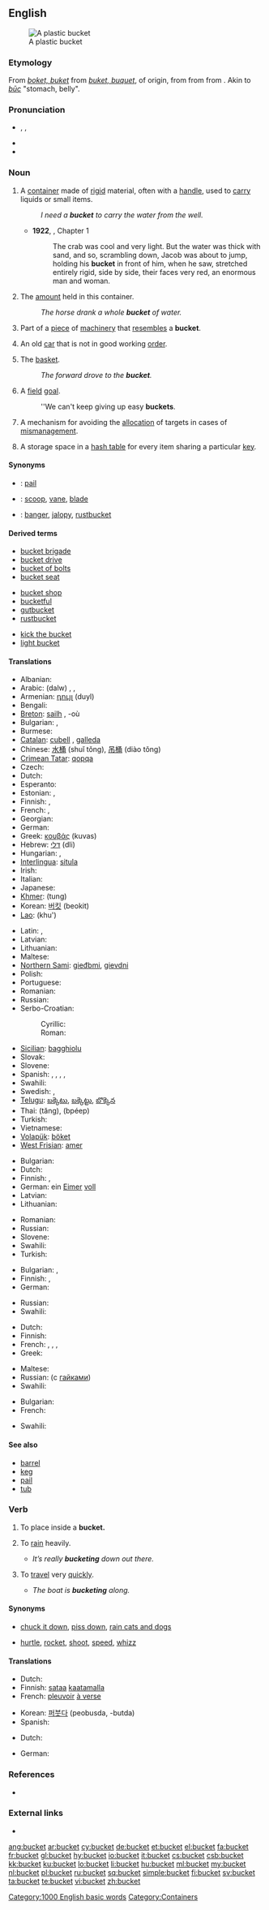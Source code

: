 ==English==

[[Image:Balde.PNG|thumb|A plastic bucket]]

===Etymology===
From {{etyl|enm}} ''[[buket#Middle English|boket, buket]]'' from {{etyl|xno}} ''[[buket#Anglo-Norman|buket, buquet]]'', of {{etyl|gem}} origin, from {{etyl|ang}} {{term|bucc|bucc|belly, stomach, pitcher, bulging vessel}} from {{proto|Germanic|būkaz|belly, stomach|lang=}} from {{proto|Indo-European|bhou-|to swell, grow|lang=}}. Akin to {{ang}} ''[[buc#Old English|būc]]'' "stomach, belly".

===Pronunciation===
* {{enPR|bûk'ĭt}}, {{IPA|/ˈbʌkɪt/}}, {{SAMPA|/'bVkIt/}}
* {{audio|en-us-bucket.ogg|Audio (US)}}
* {{rhymes|ʌkɪt}}

===Noun===
{{en-noun}}

# A [[container]] made of [[rigid]] material, often with a [[handle]], used to [[carry]] liquids or small items.
#: ''I need a '''bucket''' to carry the water from the well.''
#* '''1922''', {{w|Virginia Woolf}}, ''{{w|Jacob's Room}}'' Chapter 1
#*: The crab was cool and very light. But the water was thick with sand, and so, scrambling down, Jacob was about to jump, holding his '''bucket''' in front of him, when he saw, stretched entirely rigid, side by side, their faces very red, an enormous man and woman.
# The [[amount]] held in this container.
#: ''The horse drank a whole '''bucket''' of water.''
# Part of a [[piece]] of [[machinery]] that [[resemble]]s a '''bucket'''.
# {{slang}} An old [[car]] that is not in good working [[order]].
# {{basketball|informal}} The [[basket]].
#: ''The forward drove to the '''bucket'''.''
# {{basketball|informal}} A [[field]] [[goal]].
#: ''We can't keep giving up easy '''buckets'''.
# {{context|variation management}} A mechanism for avoiding the [[allocation]] of targets in cases of [[mismanagement]].
# {{computing}} A storage space in a [[hash table]] for every item sharing a particular [[key]].

====Synonyms====
* {{italbrac|container}}: [[pail]]
* {{italbrac|piece of machinery}}: [[scoop]], [[vane]], [[blade]]
* {{italbrac|old car}}: [[banger]], [[jalopy]], [[rustbucket]]

====Derived terms====
{{rel-top3|Terms derived from ''bucket'' (noun)}}
* [[bucket brigade]]
* [[bucket drive]]
* [[bucket of bolts]]
* [[bucket seat]]
{{rel-mid3}}
* [[bucket shop]]
* [[bucketful]]
* [[gutbucket]]
* [[rustbucket]]
{{rel-mid3}}
* [[kick the bucket]]
* [[light bucket]]
{{rel-bottom}}

====Translations====
{{trans-top|container}}
* Albanian: {{t|sq|kovë|xs=Albanian}}
* Arabic: {{Arab|[[دلو|دَلْوٌ]]}} (dalw) {{m}}, {{Arab|[[سطل|سَطْل]]}} {{IPAchar|(saʈl)}} {{m}},  {{t|ar|جردل|m|tr=gardal}}
* Armenian: [[դույլ]] (duyl)
* Bengali: {{tø|bn|বালতি|tr=bālti|sc=Beng}}
* [[Breton]]: [[sailh]] {{f}}, -où {{p}}
* Bulgarian: {{t+|bg|кофа|f}},  {{t+|bg|ведро|n}}
* Burmese: {{t|my|ပုံး|sc=Mymr|xs=Burmese}}
* [[Catalan]]: [[cubell]] {{m}}, [[galleda]] {{f}}
* Chinese: [[水桶]] (shuǐ tǒng), [[吊桶]] (diào tǒng)
* [[Crimean Tatar]]: [[qopqa]]
* Czech: {{t-|cs|kýbl|m}}
* Dutch: {{t+|nl|emmer|m}}
* Esperanto: {{t-|eo|sitelo|xs=Esperanto}}
* Estonian: {{t-|et|ämber}}, {{t+|et|pang}}
* Finnish: {{t+|fi|ämpäri}}, {{t+|fi|sanko}}
* French: {{t+|fr|seau|m}}, {{qualifier|Quebec}} {{t+|fr|chaudière|f}}
* Georgian: {{t+|ka|ვედრო|tr=vedro|sc=Geor|xs=Georgian}}
* German: {{t+|de|Eimer|m}}
* Greek: [[κουβάς]] (kuvas) {{m}}
* Hebrew: [[דלי]] (dli) {{m}}
* Hungarian: {{t+|hu|vödör}}, {{t+|hu|veder}}
* [[Interlingua]]: [[situla#Interlingua|situla]]
* Irish: {{t|ga|buicéad|m|xs=Irish}}
* Italian: {{t+|it|secchio|m}}
* Japanese: {{t-|ja|バケツ|tr=baketsu}}
* [[Khmer]]: {{Khmr|[[ថាំង]]}} (tung)
* Korean: [[버킷]] (beokit)
* [[Lao]]: {{Laoo|[[ຄຸ]]}} (khu')
{{trans-mid}}
* Latin: {{t-|la|situla|f}}, {{t-|la|hama|f}}
* Latvian: {{t-|lv|spainis|m|xs=Latvian}}
* Lithuanian: {{t|lt|kibiras|m}}
* Maltese: {{t+|mt|barmil|m|xs=Maltese}}
* [[Northern Sami]]: [[gieđbmi]], [[gievdni]]
* Polish: {{t+|pl|wiadro|n}}
* Portuguese: {{t+|pt|balde|m}}
* Romanian: {{t-|ro|găleată|f}}
* Russian: {{t+|ru|ведро|n|tr=v'edró}}
* Serbo-Croatian:
*: Cyrillic: {{t-|sh|кабао|alt=ка̀бао|m}}
*: Roman: {{t-|sh|kabao|alt=kàbao|m}}
* [[Sicilian]]: [[bagghiolu]] {{m}}
* Slovak: {{t-|sk|vedro}}
* Slovene: {{t+|sl|vedro|n}}
* Spanish: {{t+|es|balde|m}} {{qualifier|Costa Rica|Dominican Republic|Eastern Cuba|Panama|Puerto Rico|South America|Spain's Canary Islands}}, {{t-|es|cubeta|m}} {{qualifier|El Salvador|Guatemala|Honduras|Mexico|Nicaragua}}, {{t-|es|cubo|m}} {{qualifier|Spain standard usage|Cuban standard usage}}, {{t-|es|pozal|m}} {{qualifier|Northern Spain|specifically Aragon and Navarra}}, {{t-|es|tobo|m}} {{qualifier|Venezuela}}
* Swahili: {{t+|sw|ndoo|xs=Swahili}}
* Swedish: {{t+|sv|hink|c}}, {{t|sv|spann|c}} {{t|sv|ämbar}}
* [[Telugu]]: [[బక్కెటు]], [[బక్కెట్టు]], [[బొక్కెన]]
* Thai: {{Thai|[[ถัง]]}} (tăng), {{Thai|[[ปี๊บ]]}} (bpéep)
* Turkish: {{t+|tr|kova}}
* Vietnamese: {{t+|vi|xô|xs=Vietnamese}}
* [[Volapük]]: [[böket]]
* [[West Frisian]]: [[amer#West Frisian|amer]]
{{trans-bottom}}

{{trans-top|amount held in this container}}
* Bulgarian: {{t+|bg|кофа|f}}
* Dutch: {{t+|nl|emmer|m}}
* Finnish: {{t-|fi|ämpärillinen}}, {{t-|fi|sangollinen}}
* German: ein [[Eimer]] [[voll]] {{m}}
* Latvian: {{t-|lv|spainis|m|xs=Latvian}}
* Lithuanian: {{t|lt|kibiras|m}}
{{trans-mid}}
* Romanian: {{t-|ro|găleată}}
* Russian: {{t+|ru|ведро|n|tr=v'edró}}
* Slovene: {{t+|sl|vedro|n}}
* Swahili: {{t+|sw|ndoo|xs=Swahili}}
* Turkish: {{t+|tr|kova}}
{{trans-bottom}}

{{trans-top|part of piece of machinery}}
* Bulgarian: {{t+|bg|кош|m}},  {{t|bg|черпак|m}}
* Finnish: {{t+|fi|kauha}}, {{t+|fi|siipi}}
* German: {{t+|de|Schaufel|f}}
{{trans-mid}}
* Russian: {{t+|ru|ковш|m|tr=kovš}}
* Swahili: {{t+|sw|ndoo|xs=Swahili}}
{{trans-bottom}}

{{trans-top|old car}}
* Dutch: {{t|nl|rammelkar|f}}
* Finnish: {{t+|fi|kottero}}
* French: {{t|fr|tacot|m}}, {{qualifier|Quebec}} {{t|fr|bazou|m}}, {{qualifier|Quebec}} {{t|fr|minoune|f}}, {{qualifier|France}} {{t+|fr|guimbarde}}
* Greek: {{t+|el|σακαράκα|f|tr=sakaraka}}
{{trans-mid}}
* Maltese: {{t+|mt|karrakka|f|xs=Maltese}}
* Russian: {{t+|ru|ведро|n}} (с [[гайка|гайками]])
* Swahili: {{t+|sw|ndoo|xs=Swahili}}
{{trans-bottom}}

{{trans-top|basketball: [[basket]]}}
* Bulgarian: {{t+|bg|кош}}
* French: {{t|fr|panier}}
{{trans-mid}}
* Swahili: {{t+|sw|ndoo|xs=Swahili}}
{{trans-bottom}}

====See also====
* [[barrel]]
* [[keg]]
* [[pail]]
* [[tub]]

===Verb===
{{en-verb}}

# {{transitive}}  To place inside a '''bucket.'''
# {{intransitive}} {{informal}} To [[rain]] heavily.
#* ''It’s really '''bucketing''' down out there.''
# {{intransitive}} {{informal}} To [[travel]] very [[quick]]ly.
#* ''The boat is '''bucketing''' along.''

====Synonyms====
* {{sense|rain heavily}} [[chuck it down]], [[piss down]], [[rain cats and dogs]]
* {{sense|travel very quickly}} [[hurtle]], [[rocket]], [[shoot]], [[speed]], [[whizz]]

====Translations====
{{trans-top|rain heavily}}
* Dutch: {{t-|nl|plenzen}}
* Finnish: [[sataa]] [[kaatamalla]]
* French: [[pleuvoir]] [[à verse]]
{{trans-mid}}
* Korean: [[퍼붓다]] (peobusda, -butda)
* Spanish: {{t-|es|llover a cántaros}}
{{trans-bottom}}

{{trans-top|travel very quickly}}
* Dutch: {{t+|nl|vlammen}}
{{trans-mid}}
* German: {{t-|de|durchrütteln}}
{{trans-bottom}}

===References===
* {{R:Webster 1913}}

===External links===
* {{commonslite}}

[[Category:1000 English basic words]]
[[Category:Containers]]

[[ang:bucket]]
[[ar:bucket]]
[[cy:bucket]]
[[de:bucket]]
[[et:bucket]]
[[el:bucket]]
[[fa:bucket]]
[[fr:bucket]]
[[gl:bucket]]
[[hy:bucket]]
[[io:bucket]]
[[it:bucket]]
[[cs:bucket]]
[[csb:bucket]]
[[kk:bucket]]
[[ku:bucket]]
[[lo:bucket]]
[[li:bucket]]
[[hu:bucket]]
[[ml:bucket]]
[[my:bucket]]
[[nl:bucket]]
[[pl:bucket]]
[[ru:bucket]]
[[sq:bucket]]
[[simple:bucket]]
[[fi:bucket]]
[[sv:bucket]]
[[ta:bucket]]
[[te:bucket]]
[[vi:bucket]]
[[zh:bucket]]